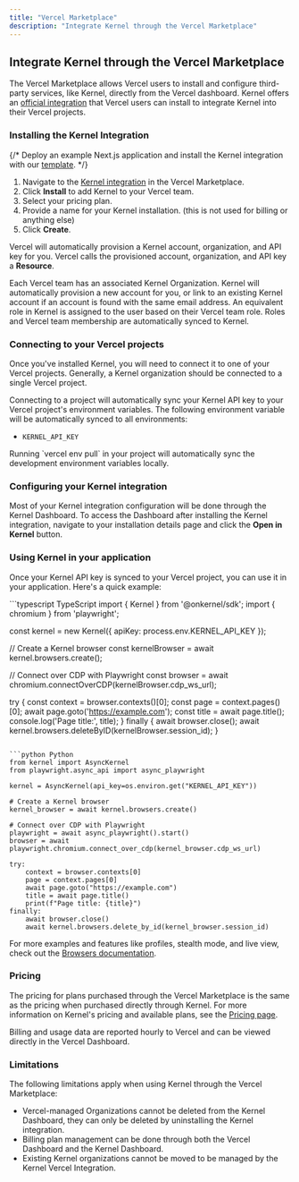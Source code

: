 ```yaml
---
title: "Vercel Marketplace"
description: "Integrate Kernel through the Vercel Marketplace"
---
```


## Integrate Kernel through the Vercel Marketplace

The Vercel Marketplace allows Vercel users to install and configure third-party services, like Kernel, directly from the Vercel dashboard. Kernel offers an [official integration](https://vercel.com/marketplace/kernel) that Vercel users can install to integrate Kernel into their Vercel projects.

### Installing the Kernel Integration

{/* <Tip>
  Deploy an example Next.js application and install the Kernel integration with our [template](https://github.com/onkernel/vercel-template).
</Tip> */}

1. Navigate to the [Kernel integration](https://vercel.com/marketplace/kernel) in the Vercel Marketplace.
2. Click **Install** to add Kernel to your Vercel team.
3. Select your pricing plan.
4. Provide a name for your Kernel installation. (this is not used for billing or anything else)
5. Click **Create**.

Vercel will automatically provision a Kernel account, organization, and API key for you. Vercel calls the provisioned account, organization, and API key a **Resource**.

Each Vercel team has an associated Kernel Organization. Kernel will automatically provision a new account for you, or link to an existing Kernel account if an account is found with the same email address. An equivalent role in Kernel is assigned to the user based on their Vercel team role. Roles and Vercel team membership are automatically synced to Kernel.

### Connecting to your Vercel projects

Once you've installed Kernel, you will need to connect it to one of your Vercel projects. Generally, a Kernel organization should be connected to a single Vercel project.

Connecting to a project will automatically sync your Kernel API key to your Vercel project's environment variables. The following environment variable will be automatically synced to all environments:

- `KERNEL_API_KEY`

<Tip>
  Running `vercel env pull` in your project will automatically sync the development environment variables locally.
</Tip>

### Configuring your Kernel integration

Most of your Kernel integration configuration will be done through the Kernel Dashboard. To access the Dashboard after installing the Kernel integration, navigate to your installation details page and click the **Open in Kernel** button.

### Using Kernel in your application

Once your Kernel API key is synced to your Vercel project, you can use it in your application. Here's a quick example:

<CodeGroup>
```typescript TypeScript
import { Kernel } from '@onkernel/sdk';
import { chromium } from 'playwright';

const kernel = new Kernel({ apiKey: process.env.KERNEL_API_KEY });

// Create a Kernel browser
const kernelBrowser = await kernel.browsers.create();

// Connect over CDP with Playwright
const browser = await chromium.connectOverCDP(kernelBrowser.cdp_ws_url);

try {
  const context = browser.contexts()[0];
  const page = context.pages()[0];
  await page.goto('https://example.com');
  const title = await page.title();
  console.log('Page title:', title);
} finally {
  await browser.close();
  await kernel.browsers.deleteByID(kernelBrowser.session_id);
}
```

```python Python
from kernel import AsyncKernel
from playwright.async_api import async_playwright

kernel = AsyncKernel(api_key=os.environ.get("KERNEL_API_KEY"))

# Create a Kernel browser
kernel_browser = await kernel.browsers.create()

# Connect over CDP with Playwright
playwright = await async_playwright().start()
browser = await playwright.chromium.connect_over_cdp(kernel_browser.cdp_ws_url)

try:
    context = browser.contexts[0]
    page = context.pages[0]
    await page.goto("https://example.com")
    title = await page.title()
    print(f"Page title: {title}")
finally:
    await browser.close()
    await kernel.browsers.delete_by_id(kernel_browser.session_id)
```
</CodeGroup>

For more examples and features like profiles, stealth mode, and live view, check out the [Browsers documentation](/browsers/create-a-browser).

### Pricing

The pricing for plans purchased through the Vercel Marketplace is the same as the pricing when purchased directly through Kernel. For more information on Kernel's pricing and available plans, see the [Pricing page](https://onkernel.com/#pricing).

Billing and usage data are reported hourly to Vercel and can be viewed directly in the Vercel Dashboard.

### Limitations

The following limitations apply when using Kernel through the Vercel Marketplace:

- Vercel-managed Organizations cannot be deleted from the Kernel Dashboard, they can only be deleted by uninstalling the Kernel integration.
- Billing plan management can be done through both the Vercel Dashboard and the Kernel Dashboard.
- Existing Kernel organizations cannot be moved to be managed by the Kernel Vercel Integration.
